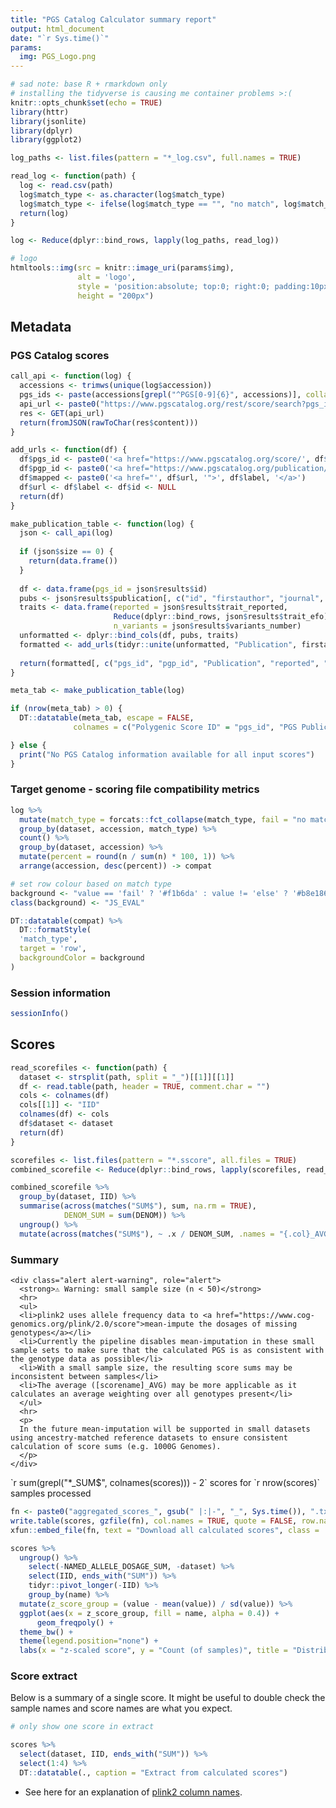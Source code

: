 ```yaml
---
title: "PGS Catalog Calculator summary report"
output: html_document
date: "`r Sys.time()`"
params:
  img: PGS_Logo.png
---
```


```r
# sad note: base R + rmarkdown only
# installing the tidyverse is causing me container problems >:(
knitr::opts_chunk$set(echo = TRUE)
library(httr)
library(jsonlite)
library(dplyr)
library(ggplot2)

log_paths <- list.files(pattern = "*_log.csv", full.names = TRUE)

read_log <- function(path) {
  log <- read.csv(path)
  log$match_type <- as.character(log$match_type)
  log$match_type <- ifelse(log$match_type == "", "no match", log$match_type)
  return(log)
}

log <- Reduce(dplyr::bind_rows, lapply(log_paths, read_log))
```

```r
# logo
htmltools::img(src = knitr::image_uri(params$img),
               alt = 'logo', 
               style = 'position:absolute; top:0; right:0; padding:10px;',
               height = "200px")
```

## Metadata {.tabset}

### PGS Catalog scores

```r
call_api <- function(log) {
  accessions <- trimws(unique(log$accession))
  pgs_ids <- paste(accessions[grepl("^PGS[0-9]{6}", accessions)], collapse = ",")
  api_url <- paste0("https://www.pgscatalog.org/rest/score/search?pgs_ids=", pgs_ids)
  res <- GET(api_url)
  return(fromJSON(rawToChar(res$content)))
}

add_urls <- function(df) {
  df$pgs_id <- paste0('<a href="https://www.pgscatalog.org/score/', df$pgs_id, '">', df$pgs_id, '</a>')
  df$pgp_id <- paste0('<a href="https://www.pgscatalog.org/publication/', df$id, '">', df$id, '</a>')
  df$mapped <- paste0('<a href="', df$url, '">', df$label, '</a>')
  df$url <- df$label <- df$id <- NULL
  return(df)
}

make_publication_table <- function(log) {
  json <- call_api(log)
  
  if (json$size == 0) {
    return(data.frame())
  }
  
  df <- data.frame(pgs_id = json$results$id)
  pubs <- json$results$publication[, c("id", "firstauthor", "journal", "date_publication")]
  traits <- data.frame(reported = json$results$trait_reported,
                       Reduce(dplyr::bind_rows, json$results$trait_efo)[, c("label", "url")],
                       n_variants = json$results$variants_number)
  unformatted <- dplyr::bind_cols(df, pubs, traits)
  formatted <- add_urls(tidyr::unite(unformatted, "Publication", firstauthor:date_publication, sep = " "))
  
  return(formatted[, c("pgs_id", "pgp_id", "Publication", "reported", "mapped", "n_variants")])
}

meta_tab <- make_publication_table(log)

if (nrow(meta_tab) > 0) {
  DT::datatable(meta_tab, escape = FALSE,
              colnames = c("Polygenic Score ID" = "pgs_id", "PGS Publication ID"= "pgp_id", "Reported Trait" = "reported", "Mapped Trait(s)" = "mapped", "Number of Variants" = "n_variants"))

} else {
  print("No PGS Catalog information available for all input scores")
}
```

### Target genome - scoring file compatibility metrics

```r
log %>%
  mutate(match_type = forcats::fct_collapse(match_type, fail = "no match", other_level = "pass")) %>%
  group_by(dataset, accession, match_type) %>%
  count() %>%
  group_by(dataset, accession) %>%
  mutate(percent = round(n / sum(n) * 100, 1)) %>%
  arrange(accession, desc(percent)) -> compat

# set row colour based on match type
background <- "value == 'fail' ? '#f1b6da' : value != 'else' ? '#b8e186' : ''"  
class(background) <- "JS_EVAL"

DT::datatable(compat) %>%
  DT::formatStyle(
  'match_type',
  target = 'row',
  backgroundColor = background
)

```


### Session information

```r
sessionInfo()
```

## Scores {.tabset}

```r
read_scorefiles <- function(path) {
  dataset <- strsplit(path, split = "_")[[1]][[1]]
  df <- read.table(path, header = TRUE, comment.char = "")
  cols <- colnames(df) 
  cols[[1]] <- "IID"
  colnames(df) <- cols
  df$dataset <- dataset
  return(df)
}

scorefiles <- list.files(pattern = "*.sscore", all.files = TRUE)
combined_scorefile <- Reduce(dplyr::bind_rows, lapply(scorefiles, read_scorefiles))

combined_scorefile %>%
  group_by(dataset, IID) %>%
  summarise(across(matches("SUM$"), sum, na.rm = TRUE),
            DENOM_SUM = sum(DENOM)) %>%
  ungroup() %>%
  mutate(across(matches("SUM$"), ~ .x / DENOM_SUM, .names = "{.col}_AVG")) -> scores
```

### Summary

```asis
<div class="alert alert-warning", role="alert">
  <strong>⚠️ Warning: small sample size (n < 50)</strong> 
  <hr>
  <ul>
  <li>plink2 uses allele frequency data to <a href="https://www.cog-genomics.org/plink/2.0/score">mean-impute the dosages of missing genotypes</a></li>
  <li>Currently the pipeline disables mean-imputation in these small sample sets to make sure that the calculated PGS is as consistent with the genotype data as possible</li>
  <li>With a small sample size, the resulting score sums may be inconsistent between samples</li>
  <li>The average ([scorename]_AVG) may be more applicable as it calculates an average weighting over all genotypes present</li>
  </ul> 
  <hr>
  <p>
  In the future mean-imputation will be supported in small datasets using ancestry-matched reference datasets to ensure consistent calculation of score sums (e.g. 1000G Genomes).
  </p>
</div>
```

<div class="alert alert-success", role="alert">
<p>`r sum(grepl("*_SUM$", colnames(scores))) - 2` scores for `r nrow(scores)` samples processed</p>
</div>

```r
fn <- paste0("aggregated_scores_", gsub(" |:|-", "_", Sys.time()), ".txt.gz")
write.table(scores, gzfile(fn), col.names = TRUE, quote = FALSE, row.names = FALSE)
xfun::embed_file(fn, text = "Download all calculated scores", class = 'btn btn-primary btn-lg')
```

```r
scores %>%
  ungroup() %>%
    select(-NAMED_ALLELE_DOSAGE_SUM, -dataset) %>%
    select(IID, ends_with("SUM")) %>% 
    tidyr::pivot_longer(-IID) %>%
    group_by(name) %>%
  mutate(z_score_group = (value - mean(value)) / sd(value)) %>%
  ggplot(aes(x = z_score_group, fill = name, alpha = 0.4)) +
      geom_freqpoly() +
  theme_bw() +
  theme(legend.position="none") +
  labs(x = "z-scaled score", y = "Count (of samples)", title = "Distribution of scores")
```



### Score extract

Below is a summary of a single score. It might be useful to double check the sample names and score names are what you expect.

```r
# only show one score in extract

scores %>%
  select(dataset, IID, ends_with("SUM")) %>%
  select(1:4) %>%
  DT::datatable(., caption = "Extract from calculated scores")
```

* See here for an explanation of [plink2 column names](https://www.cog-genomics.org/plink/2.0/formats#sscore).

